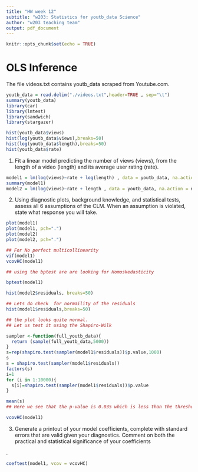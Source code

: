 ```yaml
---
title: "HW week 12"
subtitle: "w203: Statistics for youtb_data Science"
author: "w203 teaching team"
output: pdf_document
---
```


```r
knitr::opts_chunk$set(echo = TRUE)
```

# OLS Inference

The file videos.txt contains youtb_data scraped from Youtube.com.
```r
youtb_data = read.delim("./videos.txt",header=TRUE , sep="\t")
summary(youtb_data)
library(car)
library(lmtest)
library(sandwich)
library(stargazer)
```

```r
hist(youtb_data$views)
hist(log(youtb_data$views),breaks=50)
hist(log(youtb_data$length),breaks=50)
hist(youtb_data$rate)

```

1. Fit a linear model predicting the number of views (views), from the length of a video (length) and its average user rating (rate).
```r

model1 = lm(log(views)~rate + log(length) , data = youtb_data, na.action = na.omit)
summary(model1)
model2 = lm(log(views)~rate + length , data = youtb_data, na.action = na.omit)
```


2. Using diagnostic plots, background knowledge, and statistical tests, assess all 6 assumptions of the CLM.  When an assumption is violated, state what response you will take.
```r
plot(model1)
plot(model1, pch=".")
plot(model2)
plot(model2, pch=".")

## For No perfect multicollinearity
vif(model1)
vcovHC(model1)

## using the bptest are are looking for Homoskedasticity

bptest(model1)

hist(model2$residuals, breaks=50)

## Lets do check  for normaility of the residuals
hist(model1$residuals,breaks=50)

## the plot looks quite normal.
## Let us test it using the Shapiro-Wilk

sampler <-function(full_youtb_data){
  return (sample(full_youtb_data,5000))
}
s=rep(shapiro.test(sampler(model1$residuals))$p.value,1000)
s
s = shapiro.test(sampler(model1$residuals))
factors(s)
i=1
for (i in 1:10000){
  s[i]=shapiro.test(sampler(model1$residuals))$p.value
}

mean(s)
## Here we see that the p-value is 0.035 which is less than the threshold  so the residual is normally distributed statifying our 6 assumption

vcovHC(model1)
```


3. Generate a printout of your model coefficients, complete with standard errors that are valid given your diagnostics.  Comment on both the practical and statistical significance of your coefficients

.
```r
coeftest(model1, vcov = vcovHC)
```
